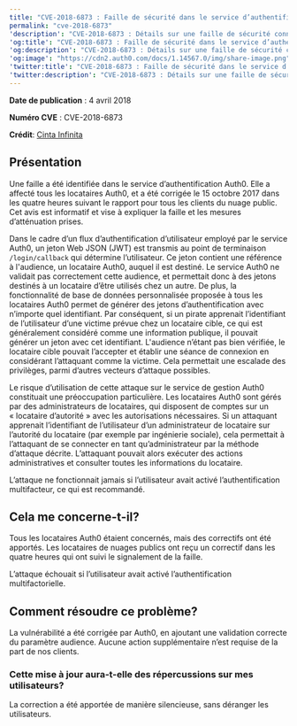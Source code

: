 ```yaml
---
title: "CVE-2018-6873 : Faille de sécurité dans le service d’authentification Auth0"
permalink: "cve-2018-6873"
'description': "CVE-2018-6873 : Détails sur une faille de sécurité connue dans le service d’authentification Auth0"
'og:title': "CVE-2018-6873 : Faille de sécurité dans le service d’authentification Auth0"
'og:description': "CVE-2018-6873 : Détails sur une faille de sécurité connue dans le service d’authentification Auth0"
'og:image': "https://cdn2.auth0.com/docs/1.14567.0/img/share-image.png"
'twitter:title': "CVE-2018-6873 : Faille de sécurité dans le service d’authentification Auth0"
'twitter:description': "CVE-2018-6873 : Détails sur une faille de sécurité connue dans le service d’authentification Auth0"
---
```


**Date de publication** : 4 avril 2018

**Numéro CVE** : CVE-2018-6873

**Crédit**: [Cinta Infinita](http://www.cintainfinita.com/)

## Présentation

Une faille a été identifiée dans le service d’authentification Auth0. Elle a affecté tous les locataires Auth0, et a été corrigée le 15 octobre 2017 dans les quatre heures suivant le rapport pour tous les clients du nuage public. Cet avis est informatif et vise à expliquer la faille et les mesures d’atténuation prises.

Dans le cadre d’un flux d’authentification d’utilisateur employé par le service Auth0, un jeton Web JSON (<Tooltip href="/docs/docs/fr-ca/glossary?term=json-web-token" tip="Jeton Web JSON (JWT)
Format standard de jeton d’ID (et souvent de jeton d’accès) utilisé pour représenter en toute sécurité des demandes entre deux parties." cta="Voir le glossaire">JWT</Tooltip>) est transmis au point de terminaison `/login/callback` qui détermine l’utilisateur. Ce jeton contient une référence à l'<Tooltip data-tooltip-id="react-containers-DefinitionTooltip-1" tip="">audience</Tooltip>, un locataire Auth0, auquel il est destiné. Le service Auth0 ne validait pas correctement cette audience, et permettait donc à des jetons destinés à un locataire d’être utilisés chez un autre. De plus, la fonctionnalité de base de données personnalisée proposée à tous les locataires Auth0 permet de générer des jetons d’authentification avec n’importe quel identifiant. Par conséquent, si un pirate apprenait l’identifiant de l’utilisateur d’une victime prévue chez un locataire cible, ce qui est généralement considéré comme une information publique, il pouvait générer un jeton avec cet identifiant. L'audience n’étant pas bien vérifiée, le locataire cible pouvait l’accepter et établir une séance de connexion en considérant l’attaquant comme la victime. Cela permettait une escalade des privilèges, parmi d’autres vecteurs d’attaque possibles.

Le risque d’utilisation de cette attaque sur le service de gestion Auth0 constituait une préoccupation particulière. Les locataires Auth0 sont gérés par des administrateurs de locataires, qui disposent de comptes sur un « locataire d’autorité » avec les autorisations nécessaires. Si un attaquant apprenait l’identifiant de l’utilisateur d’un administrateur de locataire sur l’autorité du locataire (par exemple par ingénierie sociale), cela permettait à l’attaquant de se connecter en tant qu’administrateur par la méthode d’attaque décrite. L’attaquant pouvait alors exécuter des actions administratives et consulter toutes les informations du locataire.

L’attaque ne fonctionnait jamais si l’utilisateur avait activé l’authentification multifacteur, ce qui est recommandé.

## Cela me concerne-t-il?

Tous les locataires Auth0 étaient concernés, mais des correctifs ont été apportés. Les locataires de nuages publics ont reçu un correctif dans les quatre heures qui ont suivi le signalement de la faille.

L’attaque échouait si l’utilisateur avait activé l’authentification multifactorielle.

## Comment résoudre ce problème?

La vulnérabilité a été corrigée par Auth0, en ajoutant une validation correcte du paramètre audience. Aucune action supplémentaire n’est requise de la part de nos clients.

### Cette mise à jour aura-t-elle des répercussions sur mes utilisateurs?

La correction a été apportée de manière silencieuse, sans déranger les utilisateurs.